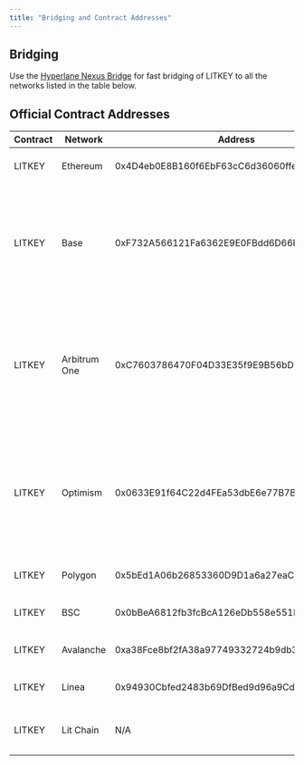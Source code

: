 ```yaml
---
title: "Bridging and Contract Addresses"
---
```


## Bridging

Use the [Hyperlane Nexus Bridge](https://nexus.hyperlane.xyz/) for fast bridging of LITKEY to all the networks listed in the table below.


## Official Contract Addresses

| Contract | Network      | Address                                    | Notes                                                                                    |
|----------|--------------|--------------------------------------------|------------------------------------------------------------------------------------------|
| LITKEY   | Ethereum     | 0x4D4eb0E8B160f6EbF63cC6d36060ffec09301B42 | Master token contract                                                                    |
| LITKEY   | Base         | 0xF732A566121Fa6362E9E0FBdd6D66E5c8C925E49 | Bridged to Base using canonical bridge, Hyperlane supported via collateral token         |
| LITKEY   | Arbitrum One | 0xC7603786470F04D33E35f9E9B56bD0Ca8803fB95 | Bridged to Arbitrum One using canonical bridge, Hyperlane supported via collateral token |
| LITKEY   | Optimism     | 0x0633E91f64C22d4FEa53dbE6e77B7BA4093177B8 | Bridged to Optimism using canonical bridge, Hyperlane supported via collateral token     |
| LITKEY   | Polygon      | 0x5bEd1A06b26853360D9D1a6a27eaCE1b85206867 | Hyperlane synthetic token                                                                |
| LITKEY   | BSC          | 0x0bBeA6812fb3fcBcA126eDb558e551B3f1702026 | Hyperlane synthetic token                                                                |
| LITKEY   | Avalanche    | 0xa38Fce8bf2fA38a97749332724b9db3FF44F006D | Hyperlane synthetic token                                                                |
| LITKEY   | Linea        | 0x94930Cbfed2483b69DfBed9d96a9CdD7c27D1393 | Hyperlane synthetic token                                                                |
| LITKEY   | Lit Chain    | N/A                                        | Native gas token for Lit Chain                                                           |
